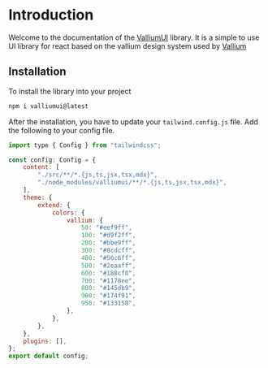 
# Introduction

Welcome to the documentation of the [ValliumUI](https://ui.vallium.dev) library.
It is a simple to use UI library for react based on the vallium design system used by [Vallium](https://vallium.dev)

## Installation

To install the library into your project

```sh npm2yarn copy
npm i valliumui@latest
```

After the installation, you have to update your `tailwind.config.js` file.
Add the following to your config file.

```js filename="tailwind.config.js" {6,10-24} copy
import type { Config } from "tailwindcss";

const config: Config = {
	content: [
		"./src/**/*.{js,ts,jsx,tsx,mdx}",
		"./node_modules/valliumui/**/*.{js,ts,jsx,tsx,mdx}",
	],
	theme: {
		extend: {
			colors: {
				vallium: {
					50: "#eef9ff",
					100: "#d9f2ff",
					200: "#bbe9ff",
					300: "#8cdcff",
					400: "#56c6ff",
					500: "#2eaaff",
					600: "#188cf8",
					700: "#1178ee",
					800: "#145db9",
					900: "#174f91",
					950: "#133158",
				},
			},
		},
	},
	plugins: [],
};
export default config;
```